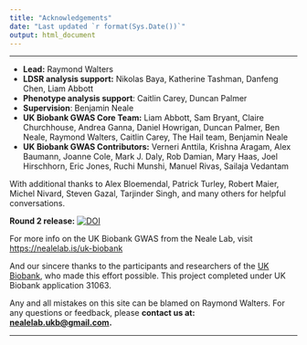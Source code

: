 ```yaml
---
title: "Acknowledgements"
date: "Last updated `r format(Sys.Date())`"
output: html_document
---
```


***

<div class="well">

* **Lead:** Raymond Walters
* **LDSR analysis support:** Nikolas Baya, Katherine Tashman, Danfeng Chen, Liam Abbott
* **Phenotype analysis support**: Caitlin Carey, Duncan Palmer
* **Supervision**: Benjamin Neale
* **UK Biobank GWAS Core Team:** Liam Abbott, Sam Bryant, Claire Churchhouse, Andrea Ganna, Daniel Howrigan, Duncan Palmer, Ben Neale, Raymond Walters, Caitlin Carey, The Hail team, Benjamin Neale
* **UK Biobank GWAS Contributors:** Verneri Anttila, Krishna Aragam, Alex Baumann, Joanne Cole, Mark J. Daly, Rob Damian, Mary Haas, Joel Hirschhorn, Eric Jones, Ruchi Munshi, Manuel Rivas, Sailaja Vedantam

With additional thanks to Alex Bloemendal, Patrick Turley, Robert Maier, Michel Nivard, Steven Gazal, Tarjinder Singh, and many others for helpful conversations.

**Round 2 release:** <a href="https://zenodo.org/badge/latestdoi/99861592"><img src="https://zenodo.org/badge/99861592.svg" alt="DOI"></a>

For more info on the UK Biobank GWAS from the Neale Lab, visit [https://nealelab.is/uk-biobank](https://nealelab.is/uk-biobank)

And our sincere thanks to the participants and researchers of the [UK Biobank](https://www.ukbiobank.ac.uk), who made this effort possible. This project completed under UK Biobank application 31063.

Any and all mistakes on this site can be blamed on Raymond Walters. For any questions or feedback, please **contact us at: <nealelab.ukb@gmail.com>.**

</div>

***


